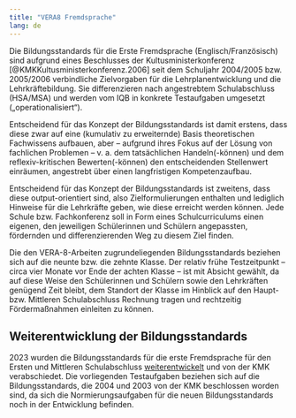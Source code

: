 ```yaml
---
title: "VERA8 Fremdsprache"
lang: de
---
```


Die Bildungsstandards für die Erste Fremdsprache (Englisch/Französisch) sind aufgrund eines Beschlusses der Kultusministerkonferenz [@KMKKultusministerkonferenz.2006] seit dem Schuljahr 2004/2005 bzw. 2005/2006 verbindliche Zielvorgaben für die Lehrplanentwicklung und die Lehrkräftebildung. Sie differenzieren nach angestrebtem Schulabschluss (HSA/MSA) und werden vom IQB in konkrete Testaufgaben umgesetzt („operationalisiert“).

Entscheidend für das Konzept der Bildungsstandards ist damit erstens, dass diese zwar auf eine (kumulativ zu erweiternde) Basis theoretischen Fachwissens aufbauen, aber -- aufgrund ihres Fokus auf der Lösung von fachlichen Problemen --  v. a. dem tatsächlichen Handeln(-können) und dem reflexiv-kritischen Bewerten(-können) den entscheidenden Stellenwert einräumen, angestrebt über einen langfristigen Kompetenzaufbau.

Entscheidend für das Konzept der Bildungsstandards ist zweitens, dass diese output-orientiert sind, also Zielformulierungen enthalten und lediglich Hinweise für die Lehrkräfte geben, wie diese erreicht werden können. Jede Schule bzw. Fachkonferenz soll in Form eines Schulcurriculums einen eigenen, den jeweiligen Schülerinnen und Schülern angepassten, fördernden und differenzierenden Weg zu diesem Ziel finden.

Die den VERA-8-Arbeiten zugrundeliegenden Bildungsstandards beziehen sich auf die neunte bzw. die zehnte Klasse. Der relativ frühe Testzeitpunkt – circa vier Monate vor Ende der achten Klasse –  ist mit Absicht gewählt, da auf diese Weise den Schülerinnen und Schülern sowie den Lehrkräften genügend Zeit bleibt, dem Standort der Klasse im Hinblick auf den Haupt- bzw. Mittleren Schulabschluss Rechnung tragen und rechtzeitig Fördermaßnahmen einleiten zu können.

::: {.callout-note}
## Weiterentwicklung der Bildungsstandards

2023 wurden die Bildungsstandards für die erste Fremdsprache für den Ersten und Mittleren Schulabschluss [weiterentwickelt](https://www.iqb.hu-berlin.de/bista/WeiterentwicklungBiSta/) und von der KMK verabschiedet. Die vorliegenden Testaufgaben beziehen sich auf die Bildungsstandards, die 2004 und 2003 von der KMK beschlossen worden sind, da sich die Normierungsaufgaben für die neuen Bildungsstandards noch in der Entwicklung befinden.
:::
